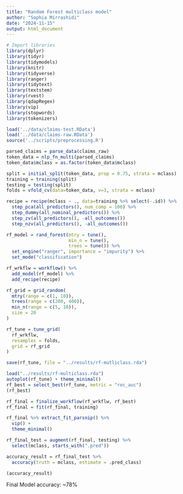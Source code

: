 ```yaml
---
title: "Random Forest multiclass model"
author: "Sophia Mirrashidi"
date: "2024-11-15"
output: html_document
---
```


```r
# Import libraries
library(dplyr)
library(tidyr)
library(tidymodels)
library(knitr)
library(tidyverse)
library(ranger)
library(tidytext)
library(textstem)
library(rvest)
library(qdapRegex)
library(vip)
library(stopwords)
library(tokenizers)

load('../data/claims-test.RData')
load('../data/claims-raw.RData')
source('../scripts/preprocessing.R')
```


```r
parsed_claims = parse_data(claims_raw)
token_data = nlp_fn_multi(parsed_claims)
token_data$mclass = as.factor(token_data$mclass)

split = initial_split(token_data, prop = 0.75, strata = mclass)
training = training(split)
testing = testing(split)
folds = vfold_cv(data=token_data, v=3, strata = mclass)

recipe = recipe(mclass ~ ., data=training %>% select(-.id)) %>%
  step_pca(all_predictors(), num_comp = 100) %>%
  step_dummy(all_nominal_predictors()) %>%
  step_zv(all_predictors(), -all_outcomes())
  step_nzv(all_predictors(), -all_outcomes())
```

```r
rf_model = rand_forest(mtry = tune(), 
                       min_n = tune(),
                       trees = tune()) %>%
  set_engine("ranger", importance = "impurity") %>% 
  set_mode("classification")

rf_wrkflw = workflow() %>% 
  add_model(rf_model) %>% 
  add_recipe(recipe)

rf_grid = grid_random(
  mtry(range = c(1, 10)), 
  trees(range = c(200, 400)), 
  min_n(range = c(5, 10)),
  size = 20
)
```

```r
rf_tune = tune_grid(
  rf_wrkflw,
  resamples = folds,
  grid = rf_grid
)

save(rf_tune, file = "../results/rf-mutliclass.rda")
```

```r
load("../results/rf-multiclass.rda")
autoplot(rf_tune) + theme_minimal()
rf_best = select_best(rf_tune, metric = "roc_auc")
(rf_best)
```

```r
rf_final = finalize_workflow(rf_wrkflw, rf_best)
rf_final = fit(rf_final, training)

rf_final %>% extract_fit_parsnip() %>% 
  vip() +
  theme_minimal()

rf_final_test = augment(rf_final, testing) %>% 
  select(mclass, starts_with(".pred"))

accuracy_result = rf_final_test %>%
  accuracy(truth = mclass, estimate = .pred_class)

(accuracy_result)
```
Final Model accuracy: ~78%